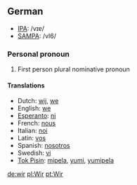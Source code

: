==German==
*[[w:IPA|IPA]]: /vɪɐ/
*[[w:SAMPA|SAMPA]]: /vI6/
===Personal pronoun===
#First person plural nominative pronoun

====Translations====
*Dutch: [[wij]], [[we]]
*English: [[we]]
*[[Esperanto]]: [[ni]]
*French: [[nous]]
*Italian: [[noi]]
*Latin: [[vos]]
*Spanish: [[nosotros]]
*Swedish: [[vi]]
*[[Tok Pisin]]: [[mipela]], [[yumi]], [[yumipela]]

[[de:wir]]
[[pl:Wir]]
[[pt:Wir]]
